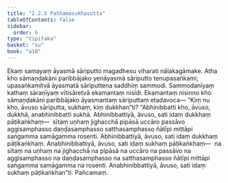 ```yaml
---
title: "2.2.5 Paṭhamasukhasutta"
tableOfContents: false
sidebar:
  order: 6
type: "tipitaka"
basket: "su"
book: "a10"
---
```



<DynamicBreadcrumb />

<Division number="65" book="a10" bookNo="17" page="352">

<Paragraph number="470" book="a10">
Ekaṃ samayaṃ āyasmā sāriputto magadhesu viharati nālakagāmake. Atha kho sāmaṇḍakāni paribbājako yenāyasmā sāriputto tenupasaṅkami; upasaṅkamitvā āyasmatā sāriputtena saddhiṃ sammodi. Sammodanīyaṃ kathaṃ sāraṇīyaṃ vītisāretvā ekamantaṃ nisīdi. Ekamantaṃ nisinno kho sāmaṇḍakāni paribbājako āyasmantaṃ sāriputtaṃ etadavoca—
</Paragraph>

<Paragraph number="471" book="a10">
“Kiṃ nu kho, āvuso sāriputta, sukhaṃ, kiṃ dukkhan”ti? “Abhinibbatti kho, āvuso, dukkhā, anabhinibbatti sukhā. Abhinibbattiyā, āvuso, sati idaṃ dukkhaṃ pāṭikaṅkhaṃ—  sītaṃ uṇhaṃ jighacchā pipāsā uccāro passāvo aggisamphasso daṇḍasamphasso satthasamphasso ñātīpi mittāpi saṅgamma samāgamma rosenti. Abhinibbattiyā, āvuso, sati idaṃ dukkhaṃ pāṭikaṅkhaṃ. Anabhinibbattiyā, āvuso, sati idaṃ sukhaṃ pāṭikaṅkhaṃ—  na sītaṃ na uṇhaṃ na jighacchā na pipāsā na uccāro na passāvo na aggisamphasso na daṇḍasamphasso na satthasamphasso ñātīpi mittāpi saṅgamma samāgamma na rosenti. Anabhinibbattiyā, āvuso, sati idaṃ sukhaṃ pāṭikaṅkhan”ti.

</Paragraph>
</Division>

<Paragraph number="472" type="center" book="a10">
Pañcamaṃ.
</Paragraph>